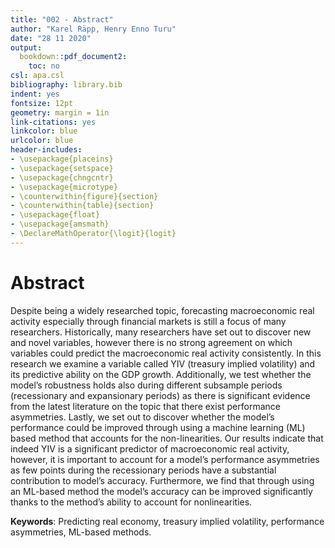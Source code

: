 ```yaml
---
title: "002 - Abstract"
author: "Karel Räpp, Henry Enno Turu"
date: "28 11 2020"
output: 
  bookdown::pdf_document2:
    toc: no
csl: apa.csl
bibliography: library.bib
indent: yes
fontsize: 12pt
geometry: margin = 1in
link-citations: yes
linkcolor: blue
urlcolor: blue
header-includes:
- \usepackage{placeins}
- \usepackage{setspace}
- \usepackage{chngcntr}
- \usepackage{microtype}
- \counterwithin{figure}{section}
- \counterwithin{table}{section}
- \usepackage{float}
- \usepackage{amsmath}
- \DeclareMathOperator{\logit}{logit}
---
```




\linespread{1.6}\selectfont

# Abstract

Despite being a widely researched topic, forecasting macroeconomic real activity especially through financial markets is still a focus of many researchers. Historically, many researchers have set out to discover new and novel variables, however there is no strong agreement on which variables could predict the macroeconomic real activity consistently. In this research we examine a variable called YIV (treasury implied volatility) and its predictive ability on the GDP growth. Additionally, we test whether the model’s robustness holds also during different subsample periods (recessionary and expansionary periods) as there is significant evidence from the latest literature on the topic that there exist performance asymmetries. Lastly, we set out to discover whether the model’s performance could be improved through using a machine learning (ML) based method that accounts for the non-linearities. Our results indicate that indeed YIV is a significant predictor of macroeconomic real activity, however, it is important to account for a model’s performance asymmetries as few points during the recessionary periods have a substantial contribution to model’s accuracy. Furthermore, we find that through using an ML-based method the model’s accuracy can be improved significantly thanks to the method’s ability to account for nonlinearities.



\begingroup
\noindent 
**Keywords**: Predicting real economy, treasury implied volatility, performance asymmetries, ML-based methods.
\endgroup



